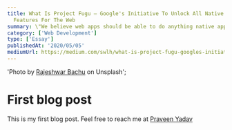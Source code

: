```yaml
---
title: What Is Project Fugu — Google's Initiative To Unlock All Native Device
  Features For The Web
summary: \"We believe web apps should be able to do anything native apps can.\"
category: ['Web Development']
type: ['Essay']
publishedAt: '2020/05/05'
mediumUrl: https://medium.com/swlh/what-is-project-fugu-googles-initiative-to-unlock-all-native-device-features-for-the-web-892fafa726f9
---
```


  'Photo by <a href="https://unsplash.com/@rajeshwerbatchu" target="_blank" rel="noopener noreferrer">Rajeshwar Bachu</a> on Unsplash';

# First blog post

This is my first blog post. Feel free to reach me at
[Praveen Yadav](https://twitter.com/osfreak)
